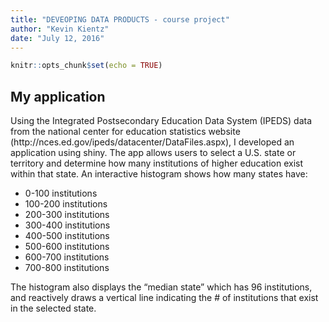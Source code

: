 ---
title: "DEVEOPING DATA PRODUCTS - course project"
author: "Kevin Kientz"
date: "July 12, 2016"
---

```{r setup, include=FALSE}
knitr::opts_chunk$set(echo = TRUE)
```

## My application

Using the Integrated Postsecondary Education Data System (IPEDS) data from the national center for education statistics website (http://nces.ed.gov/ipeds/datacenter/DataFiles.aspx), I developed an application using shiny. The app allows users to select a U.S. state or territory and determine how many institutions of higher education exist within that state. An interactive histogram shows how many states have:

* 0-100 institutions
* 100-200 institutions
* 200-300 institutions
* 300-400 institutions
* 400-500 institutions
* 500-600 institutions
* 600-700 institutions
* 700-800 institutions

The histogram also displays the "median state" which has 96 institutions, and reactively draws a vertical line indicating the # of institutions that exist in the selected state.
